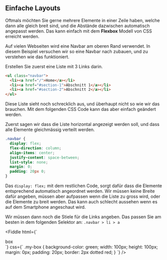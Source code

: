 
<Chapter>

## Einfache Layouts

Oftmals möchten Sie gerne mehrere Elemente in einer Zeile haben, welche dann
alle gleich breit sind, und die Abstände dazwischen automatisch angepasst
werden. Das kann einfach mit dem **Flexbox** Modell von CSS erreicht werden.

<Example title="Beispiel: Navbar">

Auf vielen Webseiten wird eine Navbar am oberen Rand verwendet. In diesem
Beispiel versuchen wir so eine Navbar nach zubauen, und zu verstehen wie das
funktioniert.

Erstellen Sie zuerst eine Liste mit 3 Links darin.

```html
<ul class="navbar">
  <li><a href="/">Home</a></li>
  <li><a href="#section-1">Abschnitt 1</a></li>
  <li><a href="#section-2">Abschnitt 2</a></li>
</ul>
```

Diese Liste sieht noch schrecklich aus, und überhaupt nicht so wie wir das
brauchen. Mit dem folgenden CSS Code kann das aber einfach geändert werden.

Zuerst sagen wir dass die Liste horizontal angezeigt werden soll, und dass alle
Elemente gleichmässig verteilt werden.

```css
.navbar {
  display: flex;
  flex-direction: column;
  align-items: center;
  justify-content: space-between;
  list-style: none;
  margin: 0;
  padding: 20px 0;
}
```

Das `display: flex;` mit dem restlichen Code, sorgt dafür dass die Elemente
entsprechend automatisch angeordnet werden. Wir müssen keine Breite dafür
angeben, müssen aber aufpassen wenn die Liste zu gross wird, oder die Elemente
zu breit werden. Das kann auch schlecht aussehen wenn es auf dem Smartphone
angeschaut wird.

Wir müssen dann noch die Stiele für die Links angeben. Das passen Sie am besten
in dem folgenden Selektor an: `.navbar > li > a`

</Example>

<Fiddle
  html={`<div class="my-container">
  <div class="my-box">box</div>
</div>`}
  css={`
    .my-box {
      background-color: green;
      width: 100px;
      height: 100px;
      margin: 0px;
      padding: 20px;
      border: 2px dotted red;
    }
  `}
/>

</Chapter>
